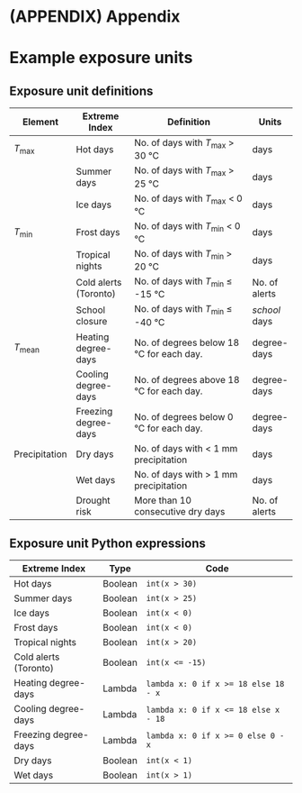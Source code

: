 # (APPENDIX) Appendix {-}

# Example exposure units {#appendix}

## Exposure unit definitions

| Element            | Extreme Index         | Definition                                  | Units          |
| ------------------ | --------------------- | ------------------------------------------- | -------------- |
| _T_<sub>max</sub>  | Hot days              | No. of days with _T_<sub>max</sub> > 30 °C  | days           |
|                    | Summer days           | No. of days with _T_<sub>max</sub> > 25 °C  | days           |
|                    | Ice days              | No. of days with _T_<sub>max</sub> < 0 °C   | days           |
| _T_<sub>min</sub>  | Frost days            | No. of days with _T_<sub>min</sub> < 0 °C   | days           |
|                    | Tropical nights       | No. of days with _T_<sub>min</sub> > 20 °C  | days           |
|                    | Cold alerts (Toronto) | No. of days with _T_<sub>min</sub> ≤ -15 °C | No. of alerts  |
|                    | School closure        | No. of days with _T_<sub>min</sub> ≤ -40 °C | _school_ days  |
| _T_<sub>mean</sub> | Heating degree-days   | No. of degrees below 18 °C for each day.    | degree-days    |
|                    | Cooling degree-days   | No. of degrees above 18 °C for each day.    | degree-days    |
|                    | Freezing degree-days  | No. of degrees below 0 °C for each day.     | degree-days    |
| Precipitation      | Dry days              | No. of days with < 1 mm precipitation       | days           |
|                    | Wet days              | No. of days with > 1 mm precipitation       | days           |
|                    | Drought risk          | More than 10 consecutive dry days           | No. of alerts  |

## Exposure unit Python expressions

| Extreme Index         | Type    | Code                                 |
| --------------------- | --------| ------------------------------------ |
| Hot days              | Boolean | `int(x > 30)`                        |
| Summer days           | Boolean | `int(x > 25)`                        |
| Ice days              | Boolean | `int(x < 0)`                         |
| Frost days            | Boolean | `int(x < 0)`                         |
| Tropical nights       | Boolean | `int(x > 20)`                        |
| Cold alerts (Toronto) | Boolean | `int(x <= -15)`                      |
| Heating degree-days   | Lambda  | `lambda x: 0 if x >= 18 else 18 - x` |
| Cooling degree-days   | Lambda  | `lambda x: 0 if x <= 18 else x - 18` |
| Freezing degree-days  | Lambda  | `lambda x: 0 if x >= 0 else 0 - x`   |
| Dry days              | Boolean | `int(x < 1)`                         |
| Wet days              | Boolean | `int(x > 1)`                         |

